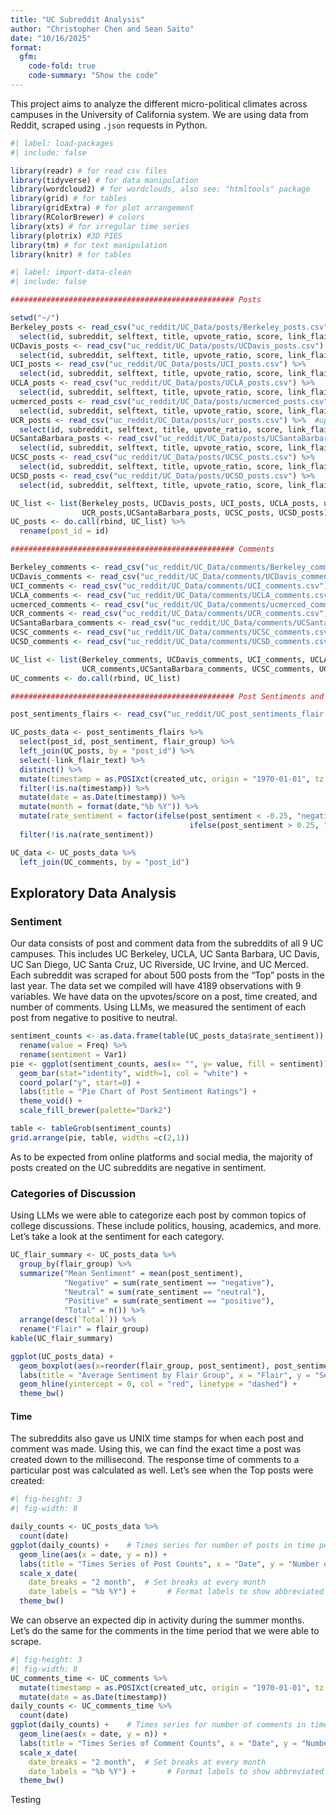 ```yaml
---
title: "UC Subreddit Analysis"
author: "Christopher Chen and Sean Saito"
date: "10/16/2025"
format:
  gfm:
    code-fold: true
    code-summary: "Show the code"
---
```


This project aims to analyze the different micro-political climates across campuses in the University of California system. We are using data from Reddit, scraped using `.json` requests in Python.

```r
#| label: load-packages
#| include: false

library(readr) # for read csv files
library(tidyverse) # for data manipulation
library(wordcloud2) # for wordclouds, also see: "htmltools" package
library(grid) # for tables
library(gridExtra) # for plot arrangement
library(RColorBrewer) # colors
library(xts) # for irregular time series
library(plotrix) #3D PIES
library(tm) # for text manipulation
library(knitr) # for tables
```

```r
#| label: import-data-clean
#| include: false

################################################## Posts 

setwd("~/")
Berkeley_posts <- read_csv("uc_reddit/UC_Data/posts/Berkeley_posts.csv") %>% 
  select(id, subreddit, selftext, title, upvote_ratio, score, link_flair_text, num_comments, created_utc)
UCDavis_posts <- read_csv("uc_reddit/UC_Data/posts/UCDavis_posts.csv") %>% 
  select(id, subreddit, selftext, title, upvote_ratio, score, link_flair_text, num_comments, created_utc)
UCI_posts <- read_csv("uc_reddit/UC_Data/posts/UCI_posts.csv") %>% 
  select(id, subreddit, selftext, title, upvote_ratio, score, link_flair_text, num_comments, created_utc)
UCLA_posts <- read_csv("uc_reddit/UC_Data/posts/UCLA_posts.csv") %>% 
  select(id, subreddit, selftext, title, upvote_ratio, score, link_flair_text, num_comments, created_utc)
ucmerced_posts <- read_csv("uc_reddit/UC_Data/posts/ucmerced_posts.csv") %>% 
  select(id, subreddit, selftext, title, upvote_ratio, score, link_flair_text, num_comments, created_utc)
UCR_posts <- read_csv("uc_reddit/UC_Data/posts/ucr_posts.csv") %>%  #updated ucr posts file
  select(id, subreddit, selftext, title, upvote_ratio, score, link_flair_text, num_comments, created_utc)
UCSantaBarbara_posts <- read_csv("uc_reddit/UC_Data/posts/UCSantaBarbara_posts.csv") %>% 
  select(id, subreddit, selftext, title, upvote_ratio, score, link_flair_text, num_comments, created_utc)
UCSC_posts <- read_csv("uc_reddit/UC_Data/posts/UCSC_posts.csv") %>% 
  select(id, subreddit, selftext, title, upvote_ratio, score, link_flair_text, num_comments, created_utc)
UCSD_posts <- read_csv("uc_reddit/UC_Data/posts/UCSD_posts.csv") %>% 
  select(id, subreddit, selftext, title, upvote_ratio, score, link_flair_text, num_comments, created_utc)

UC_list <- list(Berkeley_posts, UCDavis_posts, UCI_posts, UCLA_posts, ucmerced_posts, 
                UCR_posts,UCSantaBarbara_posts, UCSC_posts, UCSD_posts)
UC_posts <- do.call(rbind, UC_list) %>% 
  rename(post_id = id)

################################################## Comments             

Berkeley_comments <- read_csv("uc_reddit/UC_Data/comments/Berkeley_comments.csv") 
UCDavis_comments <- read_csv("uc_reddit/UC_Data/comments/UCDavis_comments.csv") 
UCI_comments <- read_csv("uc_reddit/UC_Data/comments/UCI_comments.csv") 
UCLA_comments <- read_csv("uc_reddit/UC_Data/comments/UCLA_comments.csv") 
ucmerced_comments <- read_csv("uc_reddit/UC_Data/comments/ucmerced_comments.csv")
UCR_comments <- read_csv("uc_reddit/UC_Data/comments/UCR_comments.csv") 
UCSantaBarbara_comments <- read_csv("uc_reddit/UC_Data/comments/UCSantaBarbara_comments.csv") 
UCSC_comments <- read_csv("uc_reddit/UC_Data/comments/UCSC_comments.csv")
UCSD_comments <- read_csv("uc_reddit/UC_Data/comments/UCSD_comments.csv") 

UC_list <- list(Berkeley_comments, UCDavis_comments, UCI_comments, UCLA_comments, ucmerced_comments,
                UCR_comments,UCSantaBarbara_comments, UCSC_comments, UCSD_comments)
UC_comments <- do.call(rbind, UC_list)

################################################## Post Sentiments and Flairs

post_sentiments_flairs <- read_csv("uc_reddit/UC_post_sentiments_flair.csv")

UC_posts_data <- post_sentiments_flairs %>% 
  select(post_id, post_sentiment, flair_group) %>% 
  left_join(UC_posts, by = "post_id") %>% 
  select(-link_flair_text) %>% 
  distinct() %>% 
  mutate(timestamp = as.POSIXct(created_utc, origin = "1970-01-01", tz = "UTC")) %>% 
  filter(!is.na(timestamp)) %>% 
  mutate(date = as.Date(timestamp)) %>% 
  mutate(month = format(date,"%b %Y")) %>% 
  mutate(rate_sentiment = factor(ifelse(post_sentiment < -0.25, "negative", 
                                        ifelse(post_sentiment > 0.25, "positive", "neutral")))) %>% 
  filter(!is.na(rate_sentiment))

UC_data <- UC_posts_data %>% 
  left_join(UC_comments, by = "post_id")
```

## Exploratory Data Analysis

### Sentiment

Our data consists of post and comment data from the subreddits of all 9 UC campuses. This includes UC Berkeley, UCLA, UC Santa Barbara, UC Davis, UC San Diego, UC Santa Cruz, UC Riverside, UC Irvine, and UC Merced. Each subreddit was scraped for about 500 posts from the "Top" posts in the last year. The data set we compiled will have 4189 observations with 9 variables. We have data on the upvotes/score on a post, time created, and number of comments. Using LLMs, we measured the sentiment of each post from negative to positive to neutral.

```r

sentiment_counts <- as.data.frame(table(UC_posts_data$rate_sentiment)) %>% 
  rename(value = Freq) %>% 
  rename(sentiment = Var1)
pie <- ggplot(sentiment_counts, aes(x= "", y= value, fill = sentiment)) +  # SENTIMENT PIE
  geom_bar(stat="identity", width=1, col = "white") +
  coord_polar("y", start=0) +
  labs(title = "Pie Chart of Post Sentiment Ratings") +
  theme_void() +
  scale_fill_brewer(palette="Dark2") 

table <- tableGrob(sentiment_counts)
grid.arrange(pie, table, widths =c(2,1))
```

As to be expected from online platforms and social media, the majority of posts created on the UC subreddits are negative in sentiment.

### Categories of Discussion

Using LLMs we were able to categorize each post by common topics of college discussions. These include politics, housing, academics, and more. Let's take a look at the sentiment for each category.

```r
UC_flair_summary <- UC_posts_data %>% 
  group_by(flair_group) %>% 
  summarize("Mean Sentiment" = mean(post_sentiment), 
            "Negative" = sum(rate_sentiment == "negative"),
            "Neutral" = sum(rate_sentiment == "neutral"),
            "Positive" = sum(rate_sentiment == "positive"),
            "Total" = n()) %>% 
  arrange(desc(`Total`)) %>% 
  rename("Flair" = flair_group)
kable(UC_flair_summary)
```

```r
ggplot(UC_posts_data) +
  geom_boxplot(aes(x=reorder(flair_group, post_sentiment), post_sentiment, fill = flair_group)) + # sentiment by flair
  labs(title = "Average Sentiment by Flair Group", x = "Flair", y = "Sentiment") +
  geom_hline(yintercept = 0, col = "red", linetype = "dashed") +
  theme_bw()
```

#### Time

The subreddits also gave us UNIX time stamps for when each post and comment was made. Using this, we can find the exact time a post was created down to the millisecond. The response time of comments to a particular post was calculated as well. Let's see when the Top posts were created:

```r
#| fig-height: 3
#| fig-width: 8

daily_counts <- UC_posts_data %>%
  count(date)
ggplot(daily_counts) +    # Times series for number of posts in time period
  geom_line(aes(x = date, y = n)) +
  labs(title = "Times Series of Post Counts", x = "Date", y = "Number of Posts") +
  scale_x_date(
    date_breaks = "2 month",  # Set breaks at every month
    date_labels = "%b %Y") +       # Format labels to show abbreviated month names (e.g., Jan, Feb)
  theme_bw()
```

We can observe an expected dip in activity during the summer months. Let's do the same for the comments in the time period that we were able to scrape.

```r
#| fig-height: 3
#| fig-width: 8
UC_comments_time <- UC_comments %>% 
  mutate(timestamp = as.POSIXct(created_utc, origin = "1970-01-01", tz = "UTC")) %>% 
  mutate(date = as.Date(timestamp))
daily_counts <- UC_comments_time %>% 
  count(date)
ggplot(daily_counts) +    # Times series for number of comments in time period (that were able to be scraped)
  geom_line(aes(x = date, y = n)) +
  labs(title = "Times Series of Comment Counts", x = "Date", y = "Number of Comments") +
  scale_x_date(
    date_breaks = "2 month",  # Set breaks at every month
    date_labels = "%b %Y") +       # Format labels to show abbreviated month names (e.g., Jan, Feb)
  theme_bw()
```

Testing
